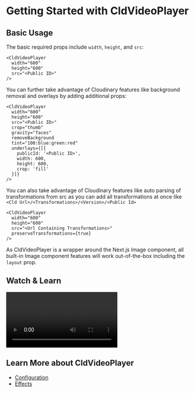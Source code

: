 

<Head>
  <title>CldVideoPlayer - Next Cloudinary</title>
  <meta name="og:title" content="Getting Started with CldVideoPlayer - Next Cloudinary" />
  <meta name="og:url" content={`https://next-cloudinary.spacejelly.dev/components/CldVideoPlayer/basic-usage`} />
</Head>

<OgImage
  title="CldVideoPlayer"
  twitterTitle="Getting Started with CldVideoPlayer"
/>

# Getting Started with CldVideoPlayer

## Basic Usage

The basic required props include `width`, `height`, and `src`:

```
<CldVideoPlayer
  width="600"
  height="600"
  src="<Public ID>"
/>
```

You can further take advantage of Cloudinary features like background removal and overlays by adding additional props:

```
<CldVideoPlayer
  width="600"
  height="600"
  src="<Public ID>"
  crop="thumb"
  gravity="faces"
  removeBackground
  tint="100:blue:green:red"
  underlays={[{
    publicId: '<Public ID>',
    width: 600,
    height: 600,
    crop: 'fill'
  }]}
/>
```

You can also take advantage of Cloudinary features like auto parsing of transformations from src as you can add all transformations at once like `<Cld Url>/<Transformations>/<Version>/<Public Id>`

```
<CldVideoPlayer
  width="600"
  height="600"
  src="<Url Containing Transformations>"
  preserveTransformations={true}
/>
```

As CldVideoPlayer is a wrapper around the Next.js Image component, all built-in Image component features will work out-of-the-box including the `layout` prop.

## Watch & Learn

<Video
  title="Automatic Image Optimization & Dynamic Cropping in Next.js with Next Cloudinary"
  url="https://www.youtube.com/watch?v=oj2-BcZ8szk"
/>

## Learn More about CldVideoPlayer
* [Configuration](/components/CldVideoPlayer/configuration)
* [Effects](/components/CldVideoPlayer/examples)